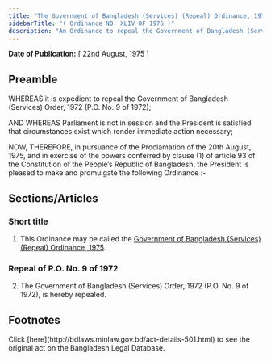```yaml
---
title: "The Government of Bangladesh (Services) (Repeal) Ordinance, 1975"
sidebarTitle: "( Ordinance NO. XLIV OF 1975 )"
description: "An Ordinance to repeal the Government of Bangladesh (Services) Order, 1972."
---
```


**Date of Publication:** [ 22nd August, 1975 ]

## Preamble

WHEREAS it is expedient to repeal the Government of Bangladesh (Services) Order, 1972 (P.O. No. 9 of 1972);

AND WHEREAS Parliament is not in session and the President is satisfied that circumstances exist which render immediate action necessary;

NOW, THEREFORE, in pursuance of the Proclamation of the 20th August, 1975, and in exercise of the powers conferred by clause (1) of article 93 of the Constitution of the People’s Republic of Bangladesh, the President is pleased to make and promulgate the following Ordinance :-

## Sections/Articles

### Short title

1. This Ordinance may be called the [Government of Bangladesh (Services) (Repeal) Ordinance, 1975](/act-501.html "Government of Bangladesh (Services) (Repeal) Ordinance, 1975").

### Repeal of P.O. No. 9 of 1972

2. The Government of Bangladesh (Services) Order, 1972 (P.O. No. 9 of 1972), is hereby repealed.

## Footnotes

<Note>
  Click [here](http://bdlaws.minlaw.gov.bd/act-details-501.html) to see the original act on the Bangladesh Legal Database.
</Note>
